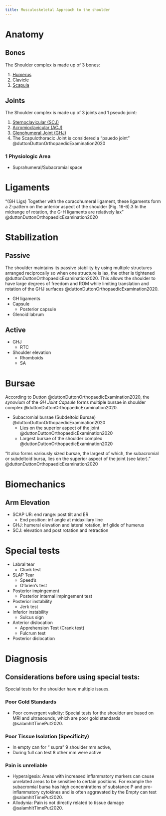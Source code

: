 ```yaml
---
title: Musculoskeletal Approach to the shoulder
---
```






# Anatomy


## Bones

The Shoulder complex is made up of 3 bones:

1. [Humerus]({{< var ref-humerus-bone.path >}})
1. [Clavicle]({{< var ref-clavicle-bone.path >}})
1. [Scapula]({{< var ref-scapula-bone.path >}})

## Joints

The Shoulder complex is made up of 3 joints and 1 pseudo joint:

1. [Sternoclavicular (SCJ)]({{< var ref-sternoclavicular-joint.path >}})
1. [Acromioclavicular (ACJ)]({{< var ref-acromioclavicular-joint.path >}})
1. [Glenohumeral Joint (GHJ)]({{< var ref-glenohumeral-joint.path >}})
1. The Scapulothoracic Joint is considered a "psuedo joint" @duttonDuttonOrthopaedicExamination2020

### 1 Physiologic Area

- Suprahumeral/Subacromial space


# Ligaments


"(GH Ligs) Together with the coracohumeral ligament, these ligaments form a Z-pattern on the anterior aspect of the shoulder (Fig. 16-6).3 In the midrange of rotation, the G-H ligaments are relatively lax" @duttonDuttonOrthopaedicExamination2020

# Stabilization

## Passive

The shoulder maintains its passive stability by using multiple structures arranged reciprocally so when one structure is lax, the other is tightened @duttonDuttonOrthopaedicExamination2020. 
This allows the shoulder to have large degrees of freedom and ROM while limiting translation and rotation of the GHJ surfaces @duttonDuttonOrthopaedicExamination2020. 

- GH ligaments 
- Capsule
    - Posterior capsule
- Glenoid labrum

## Active

- GHJ
    - RTC
- Shoulder elevation
    - Rhomboids
    - SA

# Bursae

According to Dutton @duttonDuttonOrthopaedicExamination2020, the *synovium* of the *GH Joint Capsule* forms multiple bursae in shoulder complex @duttonDuttonOrthopaedicExamination2020. 

- Subacromial bursae (Subdeltoid Bursae) @duttonDuttonOrthopaedicExamination2020
    - Lies on the superior aspect of the joint @duttonDuttonOrthopaedicExamination2020
    - Largest bursae of the shoulder complex @duttonDuttonOrthopaedicExamination2020

"It also forms variously sized bursae, the largest of which, the subacromial or subdeltoid bursa, lies on the superior aspect of the joint (see later)." @duttonDuttonOrthopaedicExamination2020 

# Biomechanics

## Arm Elevation

- SCAP UR: end range: post tilt and ER
    - End position: inf angle at midaxillary line
- GHJ: humeral elevation and lateral rotation, inf glide of humerus
- SCJ: elevation and post rotation and retraction


# Special tests

- Labral tear
    - Clunk test
- SLAP Tear
    - Speed's 
    - O'brien's test
- Posterior impingement
    - Posterior internal impingement test
- Posterior instability
    - Jerk test
- Inferior instability
    - Sulcus sign
- Anterior dislocation
    - Apprehension Test (Crank test)
    - Fulcrum test
- Posterior dislocation


# Diagnosis


## Considerations before using special tests:

Special tests for the shoulder have multiple issues.

:::{layout-ncol="3"}

### Poor Gold Standards

- Poor convergent validity: Special tests for the shoulder are based on MRI and ultrasounds, which are poor gold standards @salamhItTimePut2020.

### Poor Tissue Isolation (Specificity)

- In empty can for “ supra” 9 shoulder mm active, 
- During full can test 8 other mm were active

### Pain is unreliable

- Hyperalgesia: Areas with increased inflammatory markers can cause unrelated areas to be sensitive to certain positions.  For example the subacromial bursa has high concentrations of substance P and pro-inflammatory cytokines and is often aggravated by the Empty can test @salamhItTimePut2020.
- Allodynia: Pain is not directly related to tissue damage @salamhItTimePut2020.
:::

